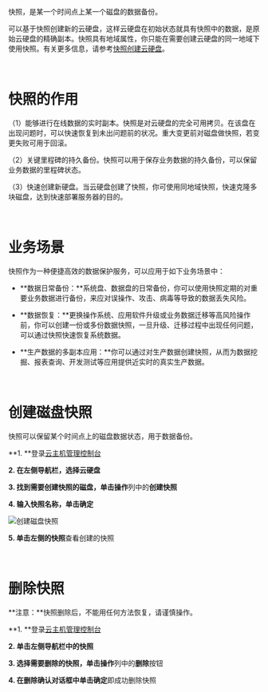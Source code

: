 快照，是某一个时间点上某一个磁盘的数据备份。

可以基于快照创建新的云硬盘，这样云硬盘在初始状态就具有快照中的数据，是原始云硬盘的精确副本。快照具有地域属性，你只能在需要创建云硬盘的同一地域下使用快照。有关更多信息，请参考[快照创建云硬盘](https://developer.qiniu.com/qvm/manual/6826/using-the-snapshot-created-cloud-disk)。

<br>

<a id="step05"></a>
# **快照的作用** 

（1）能够进行在线数据的实时副本。快照是对云硬盘的完全可用拷贝。在该盘在出现问题时，可以快速恢复到未出问题前的状况。重大变更前对磁盘做快照，若变更失败可用于回滚。

（2）关键里程碑的持久备份。快照可以用于保存业务数据的持久备份，可以保留业务数据的里程碑状态。

（3）快速创建新硬盘。当云硬盘创建了快照，你可使用同地域快照，快速克隆多块磁盘，达到快速部署服务器的目的。

<br>

<a id="step06"></a>
# **业务场景** 

快照作为一种便捷高效的数据保护服务，可以应用于如下业务场景中：

- **数据日常备份：**系统盘、数据盘的日常备份，你可以使用快照定期的对重要业务数据进行备份，来应对误操作、攻击、病毒等导致的数据丢失风险。

- **数据恢复：**更换操作系统、应用软件升级或业务数据迁移等高风险操作前，你可以创建一份或多份数据快照，一旦升级、迁移过程中出现任何问题，可以通过快照快速恢复系统数据。

- **生产数据的多副本应用：**你可以通过对生产数据创建快照，从而为数据挖掘、报表查询、开发测试等应用提供近实时的真实生产数据。

<br>

<a id="step01"></a>
# **创建磁盘快照** 

快照可以保留某个时间点上的磁盘数据状态，用于数据备份。

**1. **登录[云主机管理控制台](https://portal.qiniu.com/qvm/vm/instance)

**2. **在左侧导航栏，选择**云硬盘**

**3. **找到需要创建快照的磁盘，单击**操作**列中的**创建快照**

**4. **输入快照名称，单击**确定**

![创建磁盘快照](https://dn-odum9helk.qbox.me/Fs0c-OpeOt0rV3BV1aG3xt0GwbRx)

**5. **单击左侧的**快照**查看创建的快照

<br>

<a id="step03"></a>
# **删除快照** 

**注意：**快照删除后，不能用任何方法恢复，请谨慎操作。

**1. **登录[云主机管理控制台](https://portal.qiniu.com/qvm/vm/instance)

**2. **单击左侧导航栏中的**快照**

**3. **选择需要删除的快照，单击**操作**列中的**删除**按钮

**4. **在删除确认对话框中单击**确定**即成功删除快照